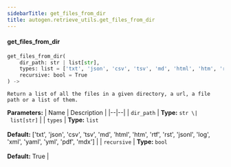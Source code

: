 ```yaml
---
sidebarTitle: get_files_from_dir
title: autogen.retrieve_utils.get_files_from_dir
---
```


<code class="doc-symbol doc-symbol-heading doc-symbol-function"></code>
#### get_files_from_dir

```python
get_files_from_dir(
    dir_path: str | list[str],
    types: list = ['txt', 'json', 'csv', 'tsv', 'md', 'html', 'htm', 'rtf', 'rst', 'jsonl', 'log', 'xml', 'yaml', 'yml', 'pdf', 'mdx'],
    recursive: bool = True
) -> 
```

    Return a list of all the files in a given directory, a url, a file path or a list of them.

<b>Parameters:</b>
| Name | Description |
|--|--|
| `dir_path` | **Type:** `str \| list[str]` |
| `types` | **Type:** `list`<br/><br/>**Default:** ['txt', 'json', 'csv', 'tsv', 'md', 'html', 'htm', 'rtf', 'rst', 'jsonl', 'log', 'xml', 'yaml', 'yml', 'pdf', 'mdx'] |
| `recursive` | **Type:** `bool`<br/><br/>**Default:** True |

<br />